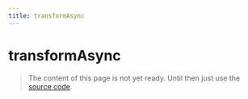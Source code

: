 ```yaml
---
title: transformAsync
---
```


# transformAsync

> The content of this page is not yet ready. Until then just use the [source code](https://github.com/fabian-hiller/valibot/blob/main/library/src/methods/transform/transformAsync.ts).
